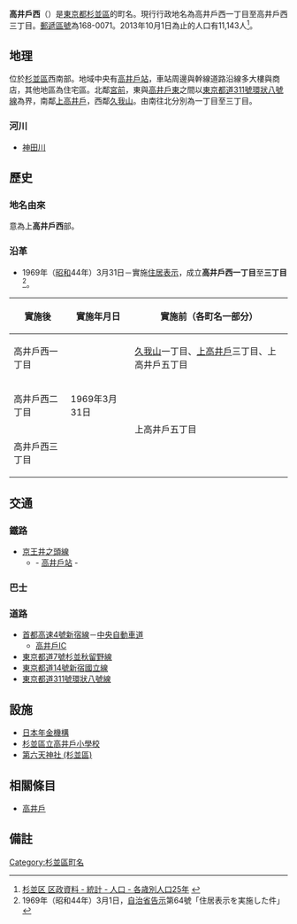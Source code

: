 {{Pathnav|日本|東京都|杉並區|frame=1}}
{{Infobox Settlement
|official_name = 高井戶西
|native_name =
|settlement_type = [[町|町]]
|image_skyline = Tokyo metro road 311-2006-01-28.jpg
|imagesize = 240px
|image_caption = [[高井戶站|高井戶站]]往[[東京都道311號環狀八號線|東京都道311號環狀八號線]]外回方向所見。道路左側為高井戶西。
|image_flag =
|image_seal =
| image_map =
| map_caption =
|subdivision_type = [[國家|國家]]
|subdivision_name = [[File:Flag_of_Japan.svg|border]] [[日本|日本]]
|subdivision_type1 = [[都道府縣|都道府縣]]
|subdivision_name1 = [[File:Flag_of_Tokyo_Prefecture.svg|25px]] [[東京都|東京都]]
|subdivision_type2 = [[東京都區部|特別區]]
|subdivision_name2 = [[File:Flag_of_Suginami,_Tokyo.svg|25px]] [[杉並區|杉並區]]
|subdivision_type3 =
|subdivision_name3 =
|established_title =
|established_date =
|government_type =
|leader_title =
|leader_name =
|area_magnitude =
|area_total_sq_mi =
|area_total_km2 =
|area_land_sq_mi =
|area_land_km2 =
|area_urban_sq_mi =
|area_urban_km2 =
|area_metro_km2 =
|area_metro_sq_mi =
|population_as_of= 2013年（平成25年）10月1日
|population_footnotes =
|population_total = 11143
|population_urban =
|population_metro =
|population_density_sq_mi =
|population_density_km2 =
| timezone = [[日本標準時間|JST]]
| utc_offset = +9
|timezone_DST =
|utc_offset_DST =
|latd=|latm=|lats=|latNS=
|longd=|longm=|longs=|longEW=
|elevation_footnotes=
|elevation_m =
|elevation_ft =
|postal_code_type = [[郵遞區號|郵遞區號]]
|postal_code = 168-0071
|area_code =
|website =
|footnotes =
}}
'''高井戶西'''（{{jpn|j=高井戸西|hg=たかいどにし|rm=Takaido-nishi|f=y}}）是[[東京都|東京都]][[杉並區|杉並區]]的町名。現行行政地名為高井戶西一丁目至高井戶西三丁目。[[郵遞區號|郵遞區號]]為168-0071。2013年10月1日為止的人口有11,143人<ref>[http://www2.city.suginami.tokyo.jp/library/file/h2510_age.xls 杉並区 区政資料 - 統計 - 人口 - 各歳別人口25年] {{webarchive|url=https://web.archive.org/web/20131022132215/http://www2.city.suginami.tokyo.jp/library/file/h2510_age.xls |date=2013-10-22 }}</ref>。

== 地理 ==
位於[[杉並區|杉並區]]西南部。地域中央有[[高井戶站|高井戶站]]，車站周邊與幹線道路沿線多大樓與商店，其他地區為住宅區。北鄰[[宮前_(杉並區)|宮前]]，東與[[高井戶東|高井戶東]]之間以[[東京都道311號環狀八號線|東京都道311號環狀八號線]]為界，南鄰[[上高井戶|上高井戶]]，西鄰[[久我山|久我山]]。由南往北分別為一丁目至三丁目。

=== 河川 ===
* [[神田川_(東京都)|神田川]]

== 歷史 ==
=== 地名由來 ===
意為上'''高井戶西'''部。
=== 沿革 ===
* 1969年（[[昭和|昭和]]44年）3月31日－實施[[住居表示|住居表示]]，成立'''高井戶西一丁目'''至'''三丁目'''<ref>1969年（昭和44年）3月1日，[[自治省|自治省]][[告示|告示]]第64號「住居表示を実施した件」</ref>。
{| class="wikitable"
|-
!實施後
!實施年月日
!實施前（各町名一部分）
|-
|高井戶西一丁目
| rowspan="3" |1969年3月31日
|[[久我山|久我山]]一丁目、[[上高井戶|上高井戶]]三丁目、上高井戶五丁目
|-
|高井戶西二丁目
| rowspan="2" |上高井戶五丁目
|-
|高井戶西三丁目
|}

== 交通 ==
=== 鐵路 ===
* [[京王井之頭線|京王井之頭線]]
** - [[高井戶站|高井戶站]] -

=== 巴士 ===
{{See|高井戶站#巴士路線}}

=== 道路 ===
* [[首都高速4號新宿線|首都高速4號新宿線]]－[[中央自動車道|中央自動車道]]
** [[高井戶IC|高井戶IC]]
* [[東京都道7號杉並秋留野線|東京都道7號杉並秋留野線]]
* [[東京都道14號新宿國立線|東京都道14號新宿國立線]]
* [[東京都道311號環狀八號線|東京都道311號環狀八號線]]

== 設施 ==
* [[日本年金機構|日本年金機構]]
* [[杉並區立高井戶小學校|杉並區立高井戶小學校]]
* [[第六天神社_(杉並區)|第六天神社 (杉並區)]]

== 相關條目 ==
* [[高井戶|高井戶]]

== 備註 ==
{{Reflist}}

{{Geographic Location
|Centre = 高井戶西
|North = [[宮前_(杉並區)|宮前]]
|Northeast =
|East = [[高井戶東|高井戶東]]
|Southeast =
|South = [[上高井戶|上高井戶]]
|Southwest =
|West = [[久我山|久我山]]
|Northwest =
|image =
}}

{{杉並區的町名}}
{{DEFAULTSORT:Takaido-Nishi}}
[[Category:杉並區町名|Category:杉並區町名]]